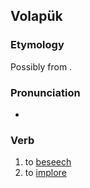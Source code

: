 {{also|bekon}}
==Volapük==

===Etymology===
Possibly from {{m|vo|beg||a request}}.

===Pronunciation===
* {{IPA|/beˈkøn/|lang=vo}}

===Verb===
{{head|vo|verb}}

# to [[beseech]]
# to [[implore]]